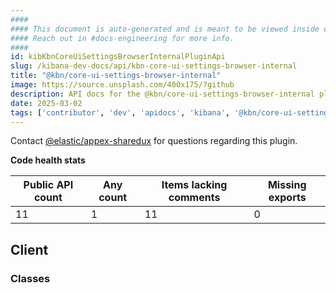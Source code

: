 ```yaml
---
####
#### This document is auto-generated and is meant to be viewed inside our experimental, new docs system.
#### Reach out in #docs-engineering for more info.
####
id: kibKbnCoreUiSettingsBrowserInternalPluginApi
slug: /kibana-dev-docs/api/kbn-core-ui-settings-browser-internal
title: "@kbn/core-ui-settings-browser-internal"
image: https://source.unsplash.com/400x175/?github
description: API docs for the @kbn/core-ui-settings-browser-internal plugin
date: 2025-03-02
tags: ['contributor', 'dev', 'apidocs', 'kibana', '@kbn/core-ui-settings-browser-internal']
---
```




Contact [@elastic/appex-sharedux](https://github.com/orgs/elastic/teams/appex-sharedux) for questions regarding this plugin.

**Code health stats**

| Public API count  | Any count | Items lacking comments | Missing exports |
|-------------------|-----------|------------------------|-----------------|
| 11 | 1 | 11 | 0 |

## Client

### Classes
<DocDefinitionList data={kbnCoreUiSettingsBrowserInternalObj.client.classes}/>

